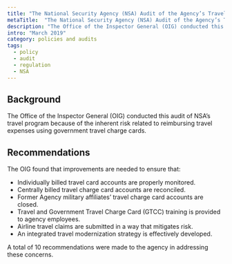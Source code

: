 ```yaml
---
title: "The National Security Agency (NSA) Audit of the Agency’s Travel Program AU-18-0003"
metaTitle:  "The National Security Agency (NSA) Audit of the Agency’s Travel Program AU-18-0003"
description: "The Office of the Inspector General (OIG) conducted this audit of NSA’s travel program because of the inherent risk related to reimbursing travel expenses using government travel charge cards."
intro: "March 2019"
category: policies and audits
tags:
  - policy
  - audit
  - regulation
  - NSA
---
```



<LinkButton link="https://www.oversight.gov/report/nsa/audit-agency%E2%80%99s-travel-program" text="View full audit"  />

## Background

The Office of the Inspector General (OIG) conducted this audit of NSA’s travel program because of the inherent risk related to reimbursing travel expenses using government travel charge cards.

## Recommendations

The OIG found that improvements are needed to ensure that:

- Individually billed travel card accounts are properly monitored.
- Centrally billed travel charge card accounts are reconciled.
- Former Agency military affiliates’ travel charge card accounts are closed.
- Travel and Government Travel Charge Card (GTCC) training is provided to agency employees.
- Airline travel claims are submitted in a way that mitigates risk.
- An integrated travel modernization strategy is effectively developed.

A total of 10 recommendations were made to the agency in addressing these concerns.
